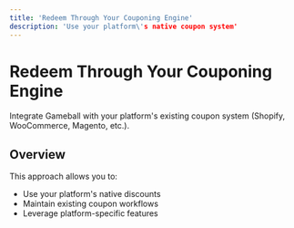 ```yaml
---
title: 'Redeem Through Your Couponing Engine'
description: 'Use your platform\'s native coupon system'
---
```


# Redeem Through Your Couponing Engine

Integrate Gameball with your platform's existing coupon system (Shopify, WooCommerce, Magento, etc.).

## Overview

This approach allows you to:
- Use your platform's native discounts
- Maintain existing coupon workflows
- Leverage platform-specific features

